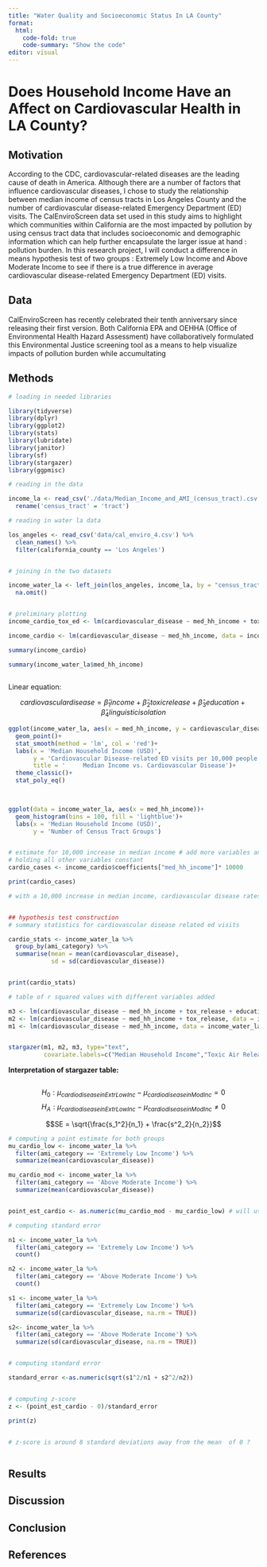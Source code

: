 ```yaml
---
title: "Water Quality and Socioeconomic Status In LA County"
format:
  html:
    code-fold: true
    code-summary: "Show the code"
editor: visual
---
```


# Does Household Income Have an Affect on Cardiovascular Health in LA County?

## Motivation

According to the CDC, cardiovascular-related diseases are the leading cause of death in America. Although there are a number of factors that influence cardiovascular diseases, I chose to study the relationship between median income of census tracts in Los Angeles County and the number of cardiovascular disease-related Emergency Department (ED) visits. The CalEnviroScreen data set used in this study aims to highlight which communities within California are the most impacted by pollution by using census tract data that includes socioeconomic and demographic information which can help further encapsulate the larger issue at hand : pollution burden. In this research project, I will conduct a difference in means hypothesis test of two groups : Extremely Low Income and Above Moderate Income to see if there is a true difference in average cardiovascular disease-related Emergency Department (ED) visits.

## Data 

CalEnviroScreen has recently celebrated their tenth anniversary since releasing their first version. Both California EPA and OEHHA (Office of Environmental Health Hazard Assessment) have collaboratively formulated this Environmental Justice screening tool as a means to help visualize impacts of pollution burden while accumultating

## Methods

```r
# loading in needed libraries

library(tidyverse)
library(dplyr)
library(ggplot2)
library(stats)
library(lubridate)
library(janitor)
library(sf)
library(stargazer)
library(ggpmisc)
```

```r

# reading in the data 

income_la <- read_csv('./data/Median_Income_and_AMI_(census_tract).csv') %>% 
  rename('census_tract' = 'tract')

# reading in water la data

los_angeles <- read_csv('data/cal_enviro_4.csv') %>% 
  clean_names() %>% 
  filter(california_county == 'Los Angeles')


# joining in the two datasets

income_water_la <- left_join(los_angeles, income_la, by = "census_tract") %>% 
  na.omit()


# preliminary plotting
income_cardio_tox_ed <- lm(cardiovascular_disease ~ med_hh_income + tox_release +education, data = income_water_la)

income_cardio <- lm(cardiovascular_disease ~ med_hh_income, data = income_water_la)

summary(income_cardio)

summary(income_water_la$med_hh_income)



```

Linear equation:

$$
cardiovasculardisease = \hat{\beta}_1income + \hat{\beta}_2toxicrelease + \hat{\beta}_3education + \hat{\beta}_4linguisticisolation
$$

```r

ggplot(income_water_la, aes(x = med_hh_income, y = cardiovascular_disease, col = education))+
  geom_point()+
  stat_smooth(method = 'lm', col = 'red')+
  labs(x = 'Median Household Income (USD)',
       y = 'Cardiovascular Disease-related ED visits per 10,000 people',
       title = '     Median Income vs. Cardiovascular Disease')+
  theme_classic()+
  stat_poly_eq()

  
```

```r


ggplot(data = income_water_la, aes(x = med_hh_income))+
  geom_histogram(bins = 100, fill = 'lightblue')+
  labs(x = 'Median Household Income (USD)',
       y = 'Number of Census Tract Groups')


# estimate for 10,000 increase in median income # add more variables and see how r squared changes;
# holding all other variables constant 
cardio_cases <- income_cardio$coefficients["med_hh_income"]* 10000

print(cardio_cases)

# with a 10,000 increase in median income, cardiovascular disease rates go down by .26 per 10000 people. include formula before linear regression ; B1 is income, B2 is tox_release; B3 is education; hypothesis is whether B is 0 or not 
```

```         
```

```r
## hypothesis test construction
# summary statistics for cardiovascular disease related ed visits

cardio_stats <- income_water_la %>% 
  group_by(ami_category) %>% 
  summarise(mean = mean(cardiovascular_disease),
            sd = sd(cardiovascular_disease))


print(cardio_stats)
```

```r
# table of r squared values with different variables added 

m3 <- lm(cardiovascular_disease ~ med_hh_income + tox_release + education + linguistic_isolation, data = income_water_la)
m2 <- lm(cardiovascular_disease ~ med_hh_income + tox_release, data = income_water_la)
m1 <- lm(cardiovascular_disease ~ med_hh_income, data = income_water_la)


stargazer(m1, m2, m3, type="text",
          covariate.labels=c("Median Household Income","Toxic Air Release","Percentage of Adults over 25 without a High School Diploma", "Percent Limited English Speaking Households"))
```

**Interpretation of stargazer table:**

```         
```

$$H_{0}: \mu_{cardiodiseaseinExtrLowInc} - \mu_{cardiodiseaseinModInc}  = 0$$ $$H_{A}:  \mu_{cardiodiseaseinExtrLowInc} - \mu_{cardiodiseaseinModInc} \neq 0$$

$$SE = \sqrt{\frac{s_1^2}{n_1} + \frac{s^2_2}{n_2}}$$

```r
# computing a point estimate for both groups
mu_cardio_low <- income_water_la %>% 
  filter(ami_category == 'Extremely Low Income') %>% 
  summarize(mean(cardiovascular_disease))

mu_cardio_mod <- income_water_la %>% 
  filter(ami_category == 'Above Moderate Income') %>% 
  summarize(mean(cardiovascular_disease))


point_est_cardio <- as.numeric(mu_cardio_mod - mu_cardio_low) # will use for z-score 

# computing standard error

n1 <- income_water_la %>% 
  filter(ami_category == 'Extremely Low Income') %>% 
  count()

n2 <- income_water_la %>% 
  filter(ami_category == 'Above Moderate Income') %>% 
  count()

s1 <- income_water_la %>% 
  filter(ami_category == 'Extremely Low Income') %>% 
  summarize(sd(cardiovascular_disease, na.rm = TRUE))

s2<- income_water_la %>% 
  filter(ami_category == 'Above Moderate Income') %>% 
  summarize(sd(cardiovascular_disease, na.rm = TRUE))


# computing standard error

standard_error <-as.numeric(sqrt(s1^2/n1 + s2^2/n2))


# computing z-score
z <- (point_est_cardio - 0)/standard_error

print(z)


# z-score is around 8 standard deviations away from the mean  of 0 ?

```

```r

```

## Results

## Discussion

## Conclusion

## References
